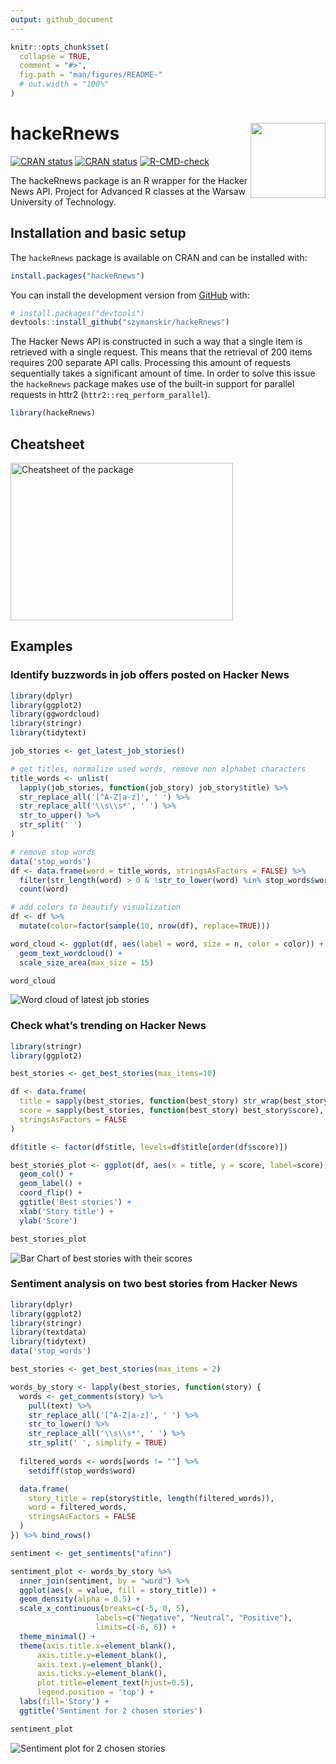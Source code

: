 ```yaml
---
output: github_document
---
```


<!-- README.md is generated from README.Rmd. Please edit that file -->

```r
knitr::opts_chunk$set(
  collapse = TRUE,
  comment = "#>",
  fig.path = "man/figures/README-"
  # out.width = "100%"
)
```

# hackeRnews <img src="man/figures/logo.png" align="right" width="120" />

<!-- badges: start -->
[![CRAN status](https://www.r-pkg.org/badges/version/hackeRnews)](https://CRAN.R-project.org/package=hackeRnews)
[![CRAN status](https://cranlogs.r-pkg.org/badges/grand-total/hackeRnews)](https://CRAN.R-project.org/package=hackeRnews)
[![R-CMD-check](https://github.com/szymanskir/hackeRnews/actions/workflows/R-CMD-check.yaml/badge.svg)](https://github.com/szymanskir/hackeRnews/actions/workflows/R-CMD-check.yaml)
<!-- badges: end -->

The hackeRnews package is an R wrapper for the Hacker News API. Project for Advanced R classes at the Warsaw University of Technology.

## Installation and basic setup

The `hackeRnews` package is available on CRAN and can be installed with:
```r
install.packages("hackeRnews")
```

You can install the development version from [GitHub](https://github.com/) with:

``` r
# install.packages("devtools")
devtools::install_github("szymanskir/hackeRnews")
```

The Hacker News API is constructed in such a way that a single item is retrieved with a single request. This means that the retrieval of 200 items requires 200 separate API calls. Processing this amount of requests sequentially takes a significant amount of time. In order to solve this issue the `hackeRnews` package makes use of the built-in support for parallel requests in httr2 (`httr2::req_perform_parallel`).

```r
library(hackeRnews)
```

## Cheatsheet

<a href="https://github.com/szymanskir/hackeRnews/blob/main/cheatsheet/cheatsheet.pdf"><img src="man/figures/cheatsheet.png" width="356" height="252" alt="Cheatsheet of the package"/></a>  

## Examples

### Identify buzzwords in job offers posted on Hacker News
```r
library(dplyr)
library(ggplot2)
library(ggwordcloud)
library(stringr)
library(tidytext)

job_stories <- get_latest_job_stories()

# get titles, normalize used words, remove non alphabet characters
title_words <- unlist(
  lapply(job_stories, function(job_story) job_story$title) %>% 
  str_replace_all('[^A-Z|a-z]', ' ') %>% 
  str_replace_all('\\s\\s*', ' ') %>% 
  str_to_upper() %>% 
  str_split(' ')
)

# remove stop words
data('stop_words')
df <- data.frame(word = title_words, stringsAsFactors = FALSE) %>% 
  filter(str_length(word) > 0 & !str_to_lower(word) %in% stop_words$word) %>% 
  count(word)

# add colors to beautify visualization
df <- df %>% 
  mutate(color=factor(sample(10, nrow(df), replace=TRUE)))

word_cloud <- ggplot(df, aes(label = word, size = n, color = color)) + 
  geom_text_wordcloud() + 
  scale_size_area(max_size = 15)

word_cloud
```

<img src="man/figures/word_cloud.png" alt="Word cloud of latest job stories"/>

### Check what's trending on Hacker News
```r
library(stringr)
library(ggplot2)

best_stories <- get_best_stories(max_items=10)

df <- data.frame(
  title = sapply(best_stories, function(best_story) str_wrap(best_story$title, 42)),
  score = sapply(best_stories, function(best_story) best_story$score),
  stringsAsFactors = FALSE
)

df$title <- factor(df$title, levels=df$title[order(df$score)])

best_stories_plot <- ggplot(df, aes(x = title, y = score, label=score)) +
  geom_col() +
  geom_label() +
  coord_flip() +
  ggtitle('Best stories') +
  xlab('Story title') +
  ylab('Score')

best_stories_plot
```

<img src="man/figures/best_stories.png" alt="Bar Chart of best stories with their scores"/>

### Sentiment analysis on two best stories from Hacker News

```r
library(dplyr)
library(ggplot2)
library(stringr)
library(textdata)
library(tidytext)
data('stop_words')

best_stories <- get_best_stories(max_items = 2)

words_by_story <- lapply(best_stories, function(story) {
  words <- get_comments(story) %>% 
    pull(text) %>% 
    str_replace_all('[^A-Z|a-z]', ' ') %>%
    str_to_lower() %>%
    str_replace_all('\\s\\s*', ' ') %>% 
    str_split(' ', simplify = TRUE)
  
  filtered_words <- words[words != ""] %>% 
    setdiff(stop_words$word)

  data.frame(
    story_title = rep(story$title, length(filtered_words)),
    word = filtered_words,
    stringsAsFactors = FALSE
  )
}) %>% bind_rows()

sentiment <- get_sentiments("afinn")

sentiment_plot <- words_by_story %>% 
  inner_join(sentiment, by = "word") %>% 
  ggplot(aes(x = value, fill = story_title)) +
  geom_density(alpha = 0.5) +
  scale_x_continuous(breaks=c(-5, 0, 5),
                   labels=c("Negative", "Neutral", "Positive"),
                   limits=c(-6, 6)) +
  theme_minimal() +
  theme(axis.title.x=element_blank(),
      axis.title.y=element_blank(),
      axis.text.y=element_blank(),
      axis.ticks.y=element_blank(),
      plot.title=element_text(hjust=0.5),
      legend.position = 'top') +
  labs(fill='Story') +
  ggtitle('Sentiment for 2 chosen stories')

sentiment_plot
```

<img src="man/figures/sentiment.png" alt="Sentiment plot for 2 chosen stories"/>
